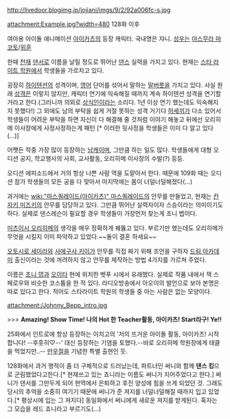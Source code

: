 {{{+1 ジョニー別府 Johnny Bepp }}}

http://livedoor.blogimg.jp/jojiani/imgs/9/2/92a006fc-s.jpg

attachment:Example.jpg?width=480
128화 이후

여아용 아이돌 애니메이션 [[아이카츠]]의 등장 캐릭터. 국내명은 쟈니. [[성우]]는 [[야스무라 마코토]]/[[위훈]]

한때 [[천재]] [[댄서]]로 이름을 날릴 정도로 뛰어난 [[댄스]] 실력을 가지고 있다. 현재는 [[스타 라이트 학원]]에서 학생들을 가르치고 있다.

굉장히 [[하이텐션]]의 성격이며, [[영어]] 단어를 섞어서 말하는 [[말버릇]]을 가지고 있다. 사실 원래 [[성격]]은 이렇지 않지만, 캐릭터 연기에 익숙해질 때까지 계속 하이텐션 성격을 연기할 거라고 한다.(그러니까 의외로 [[상식인]]이라는 소리다. 1년 이상 연기 했는데도 익숙해지지 못했다!) 그 외에도 남의 부탁을 쉽게 거절 못하는 성격 거기다 [[허세]]끼가 다소 있어서 학생들이 어려운 부탁을 하면 자신이 다 해결해 줄 것처럼 이야기 해놓고 뒤에선 오리히메 이사장에게 사정사정하는게 패턴 [* 이러한 뒷사정을 학생들은 이미 다 알고 있다(...)]

어쨋든 작중 가장 많이 등장하는 [[남캐]]이며, 그만큼 하는 일도 많다. 학생들에게 대형 오디션 공지, 학교행사의 사회, 교사활동, 오리히메 이사장의 수발(?) 등등.

오디션 에피소드에서 거의 항상 나쁜 사람 역을 도맡아서 한다. 때문에 109화 때는 오디션 참가 학생들의 모든 공을 다 맞아서 마지막에는 몸이 너덜너덜해졌다(...)

과거에는 [[wiki:"마스쿼레이드(아이카츠)" 마스쿼레이드]]의 안무를 만들었고, 현재는 [[칸자키 미즈키]]의 안무를 담당하고 있다. 그만큼 뛰어난 실력자이자 스승이라는 의미이기도 하다. 실제로 댄스레슨이 필요할 경우 학생들이 가장먼저 찾는게 조니 벱이다.

[[미츠이시 오리히메]]의 생각을 매우 정확하게 꿰뚫고 있다. 부르기만 했는데도 오리히메가 무엇을 시킬지 이미 파악하고 있었다.~~둘이 결혼 하세요~~ 

[[오토시로 세이라]]와 [[사에구사 키이]]가 안무를 직접 짜기 위해 조언을 구하자 [[드림 아카데미]] 출신이라는 것에 꺼려하지 않고 안무를 제작하는 방법 4가지를 가르쳐 주었다.  

이름은 [[조니 뎁]]과 [[오이타]] 현에 위치한 벳푸 시에서 유래했다. 실제로 작품 내에서 잭 스페로우와 비슷한 코스튬을 한 적 있다. 라디오방송에서 아오이의 발언으로 보아 본명은 따로 있다고 한다. 적어도 스타라이트 학원의 학생들 중 아는 사람은 없는 모양이다.

attachment:/Johnny_Bepp_intro.jpg

>>> '''Amazing! Show Time! 나의 Hot 한 Teacher활동, 아이카츠! Start라구! Ye!!'''

25화에서 인트로에 항상 등장하는 이치고의 '저의 뜨거운 아이돌 활동, 아이카츠! 시작합니다! --후훗히♡--' 대신 등장하는 기염을 토했다.--바로 오리히메 학원장에게 태클을 먹었지만..-- [[만우절]]을 기념한 특별 출현인 듯.

128화에서 과거 행적이 좀 더 구체적으로 드러났는데, 파트너인 써니와 함께 '''댄스 킹'''으로 군림했었다고한다.[* 현재쓰고 있는 죠니라는 이름도 써니가 지어주었다고 한다.] 써니가 댄서를 그만두게 되어 현역에서 은퇴하고 후진 양성에 힘을 쓰게 되었던 것. 그래도 당시의 추억을 소중히 여기기 때문에 써니가 준 져지를 너덜너덜해질 때까지 입고 있었다.[* 평상시에 입는 그 져지다] 동일화에서 써니에게 새로운 져지를 받게된다. 혹자는 그 모습을 레드 죠니라고 부르기도(...) 
